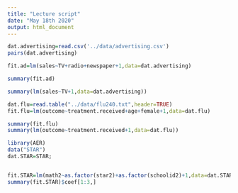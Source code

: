 ```yaml
---
title: "Lecture script"
date: "May 18th 2020"
output: html_document
---
```



```r
dat.advertising=read.csv('../data/advertising.csv')
pairs(dat.advertising)

fit.ad=lm(sales~TV+radio+newspaper+1,data=dat.advertising)

summary(fit.ad)

summary(lm(sales~TV+1,data=dat.advertising))
```


```r
dat.flu=read.table("../data/flu240.txt",header=TRUE)
fit.flu=lm(outcome~treatment.received+age+female+1,data=dat.flu)

summary(fit.flu)
summary(lm(outcome~treatment.received+1,data=dat.flu))
```




```r
library(AER)
data("STAR")
dat.STAR=STAR;


fit.STAR=lm(math2~as.factor(star2)+as.factor(schoolid2)+1,data=dat.STAR)
summary(fit.STAR)$coef[1:3,]

```
